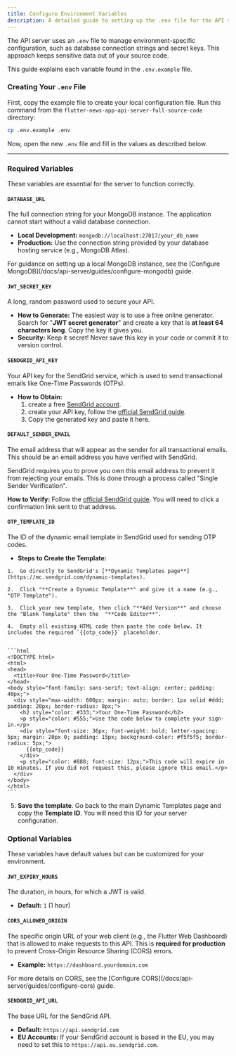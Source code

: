 ```yaml
---
title: Configure Environment Variables
description: A detailed guide to setting up the .env file for the API server.
---
```



The API server uses an `.env` file to manage environment-specific configuration, such as database connection strings and secret keys. This approach keeps sensitive data out of your source code.

This guide explains each variable found in the `.env.example` file.

### Creating Your `.env` File

First, copy the example file to create your local configuration file. Run this command from the `flutter-news-app-api-server-full-source-code` directory:

```bash
cp .env.example .env
```

Now, open the new `.env` file and fill in the values as described below.

---

### Required Variables

These variables are essential for the server to function correctly.

#### `DATABASE_URL`
The full connection string for your MongoDB instance. The application cannot start without a valid database connection.

-   **Local Development:** `mongodb://localhost:27017/your_db_name`
-   **Production:** Use the connection string provided by your database hosting service (e.g., MongoDB Atlas).

<Aside type="tip">
For guidance on setting up a local MongoDB instance, see the [Configure MongoDB](/docs/api-server/guides/configure-mongodb) guide.
</Aside>

#### `JWT_SECRET_KEY`
A long, random password used to secure your API.

*   **How to Generate:** The easiest way is to use a free online generator. Search for "**JWT secret generator**" and create a key that is **at least 64 characters long**. Copy the key it gives you.
*   **Security:** Keep it secret! Never save this key in your code or commit it to version control.

#### `SENDGRID_API_KEY`
Your API key for the SendGrid service, which is used to send transactional emails like One-Time Passwords (OTPs).

-   **How to Obtain:**
    1.  create a free [SendGrid account](https://signup.sendgrid.com/).
    2.  create your API key, follow the [official SendGrid guide](https://www.twilio.com/docs/sendgrid/ui/account-and-settings/api-keys#creating-an-api-key).
    3.  Copy the generated key and paste it here.

#### `DEFAULT_SENDER_EMAIL`
The email address that will appear as the sender for all transactional emails. This should be an email address you have verified with SendGrid.

<Aside type="caution">
SendGrid requires you to prove you own this email address to prevent it from rejecting your emails. This is done through a process called "Single Sender Verification".
</Aside>

**How to Verify:** Follow the [official SendGrid guide](https://www.twilio.com/docs/sendgrid/ui/sending-email/sender-verification). You will need to click a confirmation link sent to that address.


#### `OTP_TEMPLATE_ID`
The ID of the dynamic email template in SendGrid used for sending OTP codes.

-    **Steps to Create the Template:**

    1.  Go directly to SendGrid's [**Dynamic Templates page**](https://mc.sendgrid.com/dynamic-templates).

    2.  Click "**Create a Dynamic Template**" and give it a name (e.g., "OTP Template").

    3.  Click your new template, then click "**Add Version**" and choose the "Blank Template" then the  "**Code Editor**".

    4.  Empty all existing HTML code then paste the code below. It includes the required `{{otp_code}}` placeholder.


    ```html
    <!DOCTYPE html>
    <html>
    <head>
      <title>Your One-Time Password</title>
    </head>
    <body style="font-family: sans-serif; text-align: center; padding: 40px;">
      <div style="max-width: 600px; margin: auto; border: 1px solid #ddd; padding: 20px; border-radius: 8px;">
        <h2 style="color: #333;">Your One-Time Password</h2>
        <p style="color: #555;">Use the code below to complete your sign-in.</p>
        <div style="font-size: 36px; font-weight: bold; letter-spacing: 5px; margin: 20px 0; padding: 15px; background-color: #f5f5f5; border-radius: 5px;">
          {{otp_code}}
        </div>
        <p style="color: #888; font-size: 12px;">This code will expire in 10 minutes. If you did not request this, please ignore this email.</p>
      </div>
    </body>
    </html>
    ```
5.  **Save the template**. Go back to the main Dynamic Templates page and copy the **Template ID**. You will need this ID for your server configuration.

### Optional Variables

These variables have default values but can be customized for your environment.

#### `JWT_EXPIRY_HOURS`
The duration, in hours, for which a JWT is valid.
-   **Default:** `1` (1 hour)

#### `CORS_ALLOWED_ORIGIN`
The specific origin URL of your web client (e.g., the Flutter Web Dashboard) that is allowed to make requests to this API. This is **required for production** to prevent Cross-Origin Resource Sharing (CORS) errors.
-   **Example:** `https://dashboard.yourdomain.com`

<Aside type="caution">
For more details on CORS, see the [Configure CORS](/docs/api-server/guides/configure-cors) guide.
</Aside>

#### `SENDGRID_API_URL`
The base URL for the SendGrid API.
-   **Default:** `https://api.sendgrid.com`
-   **EU Accounts:** If your SendGrid account is based in the EU, you may need to set this to `https://api.eu.sendgrid.com`.
